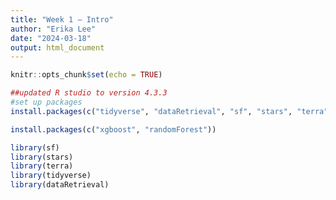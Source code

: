 ```yaml
---
title: "Week 1 – Intro"
author: "Erika Lee"
date: "2024-03-18"
output: html_document
---
```


```r
knitr::opts_chunk$set(echo = TRUE)
```

```r
##updated R studio to version 4.3.3
#set up packages
install.packages(c("tidyverse", "dataRetrieval", "sf", "stars", "terra"))

install.packages(c("xgboost", "randomForest"))

library(sf)
library(stars)
library(terra)
library(tidyverse)
library(dataRetrieval)
```
